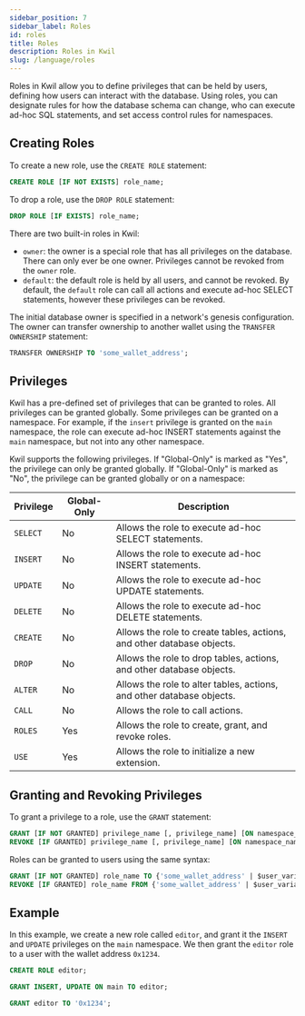 ```yaml
---
sidebar_position: 7
sidebar_label: Roles
id: roles
title: Roles
description: Roles in Kwil
slug: /language/roles
---
```


Roles in Kwil allow you to define privileges that can be held by users, defining how users can interact with the database.
Using roles, you can designate rules for how the database schema can change, who can execute ad-hoc SQL statements, and set access control
rules for namespaces.

## Creating Roles

To create a new role, use the `CREATE ROLE` statement:

```sql
CREATE ROLE [IF NOT EXISTS] role_name;
```

To drop a role, use the `DROP ROLE` statement:

```sql
DROP ROLE [IF EXISTS] role_name;
```

There are two built-in roles in Kwil:

- `owner`: the owner is a special role that has all privileges on the database. There can only ever be one owner. Privileges cannot
be revoked from the `owner` role.
- `default`: the default role is held by all users, and cannot be revoked. By default, the `default` role can call all actions and
execute ad-hoc SELECT statements, however these privileges can be revoked.

The initial database owner is specified in a network's genesis configuration. The owner can transfer ownership to another wallet
using the `TRANSFER OWNERSHIP` statement:

```sql
TRANSFER OWNERSHIP TO 'some_wallet_address';
```

## Privileges

Kwil has a pre-defined set of privileges that can be granted to roles. All privileges can be granted globally. Some privileges can be
granted on a namespace. For example, if the `insert` privilege is granted on the `main` namespace, the role can execute ad-hoc INSERT
statements against the `main` namespace, but not into any other namespace.

Kwil supports the following privileges. If "Global-Only" is marked as "Yes", the privilege can only be granted globally. If
"Global-Only" is marked as "No", the privilege can be granted globally or on a namespace:

| Privilege | Global-Only | Description |
| --------- | ----------- | ----------- |
| `SELECT` | No | Allows the role to execute ad-hoc SELECT statements. |
| `INSERT` | No | Allows the role to execute ad-hoc INSERT statements. |
| `UPDATE` | No | Allows the role to execute ad-hoc UPDATE statements. |
| `DELETE` | No | Allows the role to execute ad-hoc DELETE statements. |
| `CREATE` | No | Allows the role to create tables, actions, and other database objects. |
| `DROP` | No | Allows the role to drop tables, actions, and other database objects. |
| `ALTER` | No | Allows the role to alter tables, actions, and other database objects. |
| `CALL` | No | Allows the role to call actions. |
| `ROLES` | Yes | Allows the role to create, grant, and revoke roles. |
| `USE` | Yes | Allows the role to initialize a new extension. |

## Granting and Revoking Privileges

To grant a privilege to a role, use the `GRANT` statement:

```sql
GRANT [IF NOT GRANTED] privilege_name [, privilege_name] [ON namespace_name] TO role_name;
REVOKE [IF GRANTED] privilege_name [, privilege_name] [ON namespace_name] FROM role_name;
```

Roles can be granted to users using the same syntax:

```sql
GRANT [IF NOT GRANTED] role_name TO {'some_wallet_address' | $user_variable };
REVOKE [IF GRANTED] role_name FROM {'some_wallet_address' | $user_variable };
```

## Example

In this example, we create a new role called `editor`, and grant it the `INSERT` and `UPDATE` privileges on the `main` namespace.
We then grant the `editor` role to a user with the wallet address `0x1234`.

```sql
CREATE ROLE editor;

GRANT INSERT, UPDATE ON main TO editor;

GRANT editor TO '0x1234';
```